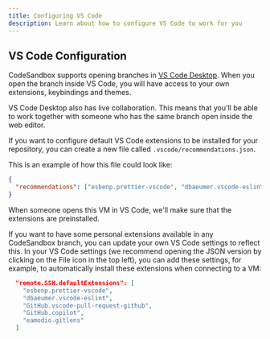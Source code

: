 ```yaml
---
title: Configuring VS Code
description: Learn about how to configure VS Code to work for you
---
```



## VS Code Configuration

CodeSandbox supports opening branches in [VS Code Desktop](https://marketplace.visualstudio.com/items?itemName=CodeSandbox-io.codesandbox-projects). When you open the branch inside VS Code, you will have access to your own extensions, keybindings and themes.

<Callout emoji="⭐">VS Code Desktop also has live collaboration. This means that you'll be able to work together with someone who has the same branch open inside the web editor.</Callout>

If you want to configure default VS Code extensions to be installed for your repository, you can create a new file called `.vscode/recommendations.json`.

This is an example of how this file could look like:

```json
{
  "recommendations": ["esbenp.prettier-vscode", "dbaeumer.vscode-eslint"]
}
```

When someone opens this VM in VS Code, we'll make sure that the extensions are preinstalled.

If you want to have some personal extensions available in any CodeSandbox branch, you can update your own VS Code settings to reflect this. In your VS Code settings (we recommend opening the JSON version by clicking on the File icon in the top left), you can add these settings, for example, to automatically install these extensions when connecting to a VM:

```json
  "remote.SSH.defaultExtensions": [
    "esbenp.prettier-vscode",
    "dbaeumer.vscode-eslint",
    "GitHub.vscode-pull-request-github",
    "GitHub.copilot",
    "eamodio.gitlens"
  ]
```
